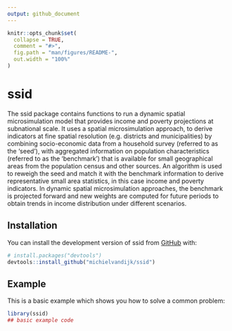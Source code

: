 ```yaml
---
output: github_document
---
```


<!-- README.md is generated from README.Rmd. Please edit that file -->

```r
knitr::opts_chunk$set(
  collapse = TRUE,
  comment = "#>",
  fig.path = "man/figures/README-",
  out.width = "100%"
)
```

# ssid

<!-- badges: start -->
<!-- badges: end -->

The ssid package contains functions to run a dynamic spatial microsimulation model that provides income and poverty projections at subnational scale. It uses a spatial microsimulation approach, to derive indicators at fine spatial resolution (e.g. districts and municipalities)  by combining socio-economic data from a household survey (referred to as the 'seed'), with   aggregated information on population characteristics (referred to as the 'benchmark') that is available for small geographical  areas from the population census and other sources. An algorithm is used to reweigh the seed and match it with the benchmark    information to derive representative small area statistics, in this case income and poverty indicators. In dynamic spatial    microsimulation approaches, the benchmark is projected forward and new weights are computed for future periods to obtain trends in income distribution under different scenarios.

## Installation

You can install the development version of ssid from [GitHub](https://github.com/) with:

``` r
# install.packages("devtools")
devtools::install_github("michielvandijk/ssid")
```

## Example

This is a basic example which shows you how to solve a common problem:

```r
library(ssid)
## basic example code
```

